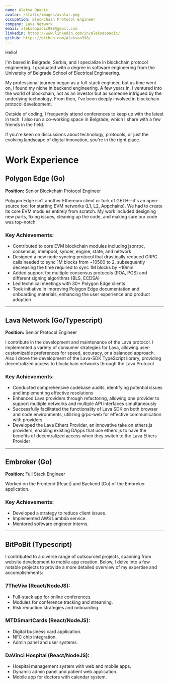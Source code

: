 ```yaml
---
name: Aleksa Opacic
avatar: /static/images/avatar.png
occupation: Blockchain Protocol Engineer
company: Lava Network
email: aleksaopacic988@gmail.com
linkedin: https://www.linkedin.com/in/aleksaopacic/
github: https://github.com/Aleksao998/
---
```


Hello!

I'm based in Belgrade, Serbia, and I specialize in blockchain protocol engineering. I graduated with a degree in software engineering from the University of Belgrade School of Electrical Engineering.

My professional journey began as a full-stack engineer, but as time went on, I found my niche in backend engineering. A few years in, I ventured into the world of blockchain, not as an investor but as someone intrigued by the underlying technology. From then, I've been deeply involved in blockchain protocol development.

Outside of coding, I frequently attend conferences to keep up with the latest in tech. I also run a co-working space in Belgrade, which I share with a few friends in the field.

If you're keen on discussions about technology, protocols, or just the evolving landscape of digital innovation, you're in the right place.

# Work Experience
## Polygon Edge (Go)
**Position:** Senior Blockchain Protocol Engineer

Polygon Edge isn’t another Ethereum client or fork of GETH—it's an open-source tool for starting EVM networks (L1, L2, Appchains). We had to create its core EVM modules entirely from scratch. My work included designing new parts, fixing issues, cleaning up the code, and making sure our code was top-notch

### Key Achievements:
- Contributed to core EVM blockchain modules including jsonrpc, consensus, mempool, syncer, engine, state, and network
- Designed a new node syncing protocol that drastically reduced GRPC calls needed to sync 1M blocks from ~10500 to 2, subsequently decreasing the time required to sync 1M blocks by ~10min
- Added support for multiple consensus protocols (POA, POS) and different signing algorithms (BLS, ECDSA)
- Led technical meetings with 30+ Polygon Edge clients
- Took initiative in improving Polygon Edge documentation and onboarding materials, enhancing the user experience and product adoption

---

## Lava Network (Go/Typescript)

**Position:** Senior Protocol Engineer

I contribute in the development and maintenance of the Lava protocol. I implemented a variety of consumer strategies for Lava, allowing user-customizable preferences for speed, accuracy, or a balanced approach. Also I drove the development of the Lava-SDK TypeScript library, providing decentralized access to blockchain networks through the Lava Protocol

### Key Achievements:
- Conducted comprehensive codebase audits, identifying potential issues and implementing effective resolutions
- Enhanced Lava providers through refactoring, allowing one provider to support multiple networks and multiple API interfaces simultaneously
- Successfully facilitated the functionality of Lava SDK on both browser and node environments, utilizing grpc-web for effective communication with providers
- Developed the Lava Ethers Provider, an innovative take on ethers.js providers, enabling existing DApps that use ethers.js to have the benefits of decentralized access when they switch to the Lava Ethers Provider

---

## Embroker (Go)

**Position:** Full Stack Engineer

Worked on the Frontend (React) and Backend (Go) of the Embroker application.

### Key Achievements:
- Developed a strategy to reduce client issues.
- Implemented AWS Lambda service.
- Mentored software engineer interns.

---

## BitPoBit (Typescript)

I contributed to a diverse range of outsourced projects, spanning from website development to mobile app creation. Below, I delve into a few notable projects to provide a more detailed overview of my expertise and accomplishments:

### 7TheViw (React/NodeJS):
- Full-stack app for online conferences.
- Modules for conference tracking and streaming.
- Risk reduction strategies and onboarding.

### MTDSmartCards (React/NodeJS):
- Digital business card application.
- NFC chip integration.
- Admin panel and user systems.

### DaVinci Hospital (React/NodeJS):
- Hospital management system with web and mobile apps.
- Dynamic admin panel and patient web application.
- Mobile app for doctors with calendar system.
